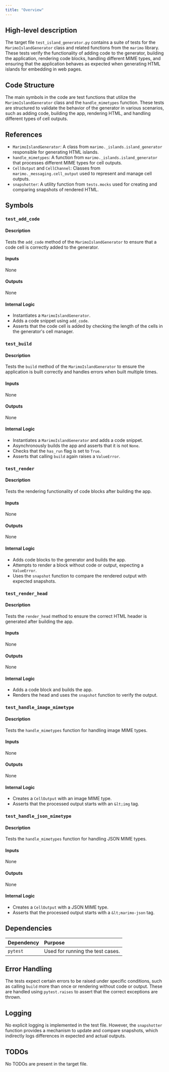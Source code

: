 ```yaml
---
title: "Overview"
---
```


## High-level description

The target file `test_island_generator.py` contains a suite of tests for the `MarimoIslandGenerator` class and related functions from the `marimo` library. These tests verify the functionality of adding code to the generator, building the application, rendering code blocks, handling different MIME types, and ensuring that the application behaves as expected when generating HTML islands for embedding in web pages.

## Code Structure

The main symbols in the code are test functions that utilize the `MarimoIslandGenerator` class and the `handle_mimetypes` function. These tests are structured to validate the behavior of the generator in various scenarios, such as adding code, building the app, rendering HTML, and handling different types of cell outputs.

## References

- `MarimoIslandGenerator`: A class from `marimo._islands.island_generator` responsible for generating HTML islands.
- `handle_mimetypes`: A function from `marimo._islands.island_generator` that processes different MIME types for cell outputs.
- `CellOutput` and `CellChannel`: Classes from `marimo._messaging.cell_output` used to represent and manage cell outputs.
- `snapshotter`: A utility function from `tests.mocks` used for creating and comparing snapshots of rendered HTML.

## Symbols

### `test_add_code`
#### Description
Tests the `add_code` method of the `MarimoIslandGenerator` to ensure that a code cell is correctly added to the generator.

#### Inputs
None

#### Outputs
None

#### Internal Logic
- Instantiates a `MarimoIslandGenerator`.
- Adds a code snippet using `add_code`.
- Asserts that the code cell is added by checking the length of the cells in the generator's cell manager.

### `test_build`
#### Description
Tests the `build` method of the `MarimoIslandGenerator` to ensure the application is built correctly and handles errors when built multiple times.

#### Inputs
None

#### Outputs
None

#### Internal Logic
- Instantiates a `MarimoIslandGenerator` and adds a code snippet.
- Asynchronously builds the app and asserts that it is not `None`.
- Checks that the `has_run` flag is set to `True`.
- Asserts that calling `build` again raises a `ValueError`.

### `test_render`
#### Description
Tests the rendering functionality of code blocks after building the app.

#### Inputs
None

#### Outputs
None

#### Internal Logic
- Adds code blocks to the generator and builds the app.
- Attempts to render a block without code or output, expecting a `ValueError`.
- Uses the `snapshot` function to compare the rendered output with expected snapshots.

### `test_render_head`
#### Description
Tests the `render_head` method to ensure the correct HTML header is generated after building the app.

#### Inputs
None

#### Outputs
None

#### Internal Logic
- Adds a code block and builds the app.
- Renders the head and uses the `snapshot` function to verify the output.

### `test_handle_image_mimetype`
#### Description
Tests the `handle_mimetypes` function for handling image MIME types.

#### Inputs
None

#### Outputs
None

#### Internal Logic
- Creates a `CellOutput` with an image MIME type.
- Asserts that the processed output starts with an `&lt;img` tag.

### `test_handle_json_mimetype`
#### Description
Tests the `handle_mimetypes` function for handling JSON MIME types.

#### Inputs
None

#### Outputs
None

#### Internal Logic
- Creates a `CellOutput` with a JSON MIME type.
- Asserts that the processed output starts with a `&lt;marimo-json` tag.

## Dependencies

| Dependency | Purpose |
|:-----------|:--------|
| `pytest` | Used for running the test cases. |

## Error Handling

The tests expect certain errors to be raised under specific conditions, such as calling `build` more than once or rendering without code or output. These are handled using `pytest.raises` to assert that the correct exceptions are thrown.

## Logging

No explicit logging is implemented in the test file. However, the `snapshotter` function provides a mechanism to update and compare snapshots, which indirectly logs differences in expected and actual outputs.

## TODOs

No TODOs are present in the target file.